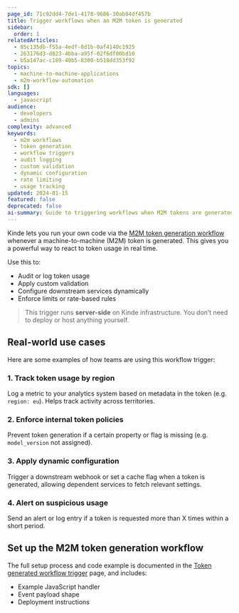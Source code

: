 ```yaml
---
page_id: 71c92dd4-7de1-4178-9686-30ab84df457b
title: Trigger workflows when an M2M token is generated
sidebar:
  order: 1
relatedArticles:
  - 85c135db-f55a-4edf-8d1b-0af4140c1925
  - 263176d3-d823-4bba-a95f-02f6df00bd10
  - b5a147ac-c189-40b5-8300-b518dd353f92
topics:
  - machine-to-machine-applications
  - m2m-workflow-automation
sdk: []
languages:
  - javascript
audience:
  - developers
  - admins
complexity: advanced
keywords:
  - m2m workflows
  - token generation
  - workflow triggers
  - audit logging
  - custom validation
  - dynamic configuration
  - rate limiting
  - usage tracking
updated: 2024-01-15
featured: false
deprecated: false
ai-summary: Guide to triggering workflows when M2M tokens are generated including real-time token usage tracking, custom validation, and dynamic service configuration.
---
```


Kinde lets you run your own code via the [M2M token generation workflow](/workflows/example-workflows/m2m-token-generation-workflow/) whenever a machine-to-machine (M2M) token is generated. This gives you a powerful way to react to token usage in real time.

Use this to:
- Audit or log token usage
- Apply custom validation
- Configure downstream services dynamically
- Enforce limits or rate-based rules

> This trigger runs **server-side** on Kinde infrastructure. You don’t need to deploy or host anything yourself.

## Real-world use cases

Here are some examples of how teams are using this workflow trigger:

### 1. Track token usage by region
Log a metric to your analytics system based on metadata in the token (e.g. `region: eu`). Helps track activity across territories.

### 2. Enforce internal token policies
Prevent token generation if a certain property or flag is missing (e.g. `model_version` not assigned).

### 3. Apply dynamic configuration
Trigger a downstream webhook or set a cache flag when a token is generated, allowing dependent services to fetch relevant settings.

### 4. Alert on suspicious usage
Send an alert or log entry if a token is requested more than X times within a short period.

## Set up the M2M token generation workflow

The full setup process and code example is documented in the [Token generated workflow trigger](/workflows/example-workflows/m2m-token-generation-workflow/) page, and includes:

- Example JavaScript handler
- Event payload shape
- Deployment instructions
